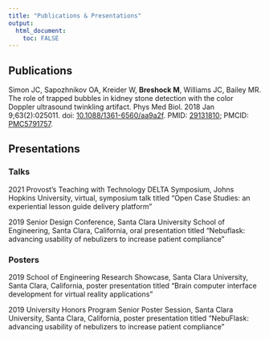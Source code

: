 ```yaml
---
title: "Publications & Presentations"
output: 
  html_document:
    toc: FALSE
---
```


## Publications

Simon JC, Sapozhnikov OA, Kreider W, **Breshock M**, Williams JC, Bailey MR. The role of trapped bubbles in kidney stone detection with the color Doppler ultrasound twinkling artifact. Phys Med Biol. 2018 Jan 9;63(2):025011. doi: [10.1088/1361-6560/aa9a2f](https://iopscience.iop.org/article/10.1088/1361-6560/aa9a2f). PMID: [29131810](https://pubmed.ncbi.nlm.nih.gov/29131810/); PMCID: [PMC5791757](https://www.ncbi.nlm.nih.gov/pmc/articles/PMC5791757/).

## Presentations

### Talks

2021 Provost’s Teaching with Technology DELTA Symposium, Johns Hopkins University, virtual, symposium talk titled "Open Case Studies: an experiential lesson guide delivery platform"

2019 Senior Design Conference, Santa Clara University School of Engineering, Santa Clara, California, oral presentation titled "Nebuflask: advancing usability of nebulizers to increase patient compliance"

### Posters

2019 School of Engineering Research Showcase, Santa Clara University, Santa Clara, California, poster presentation titled "Brain computer interface development for
virtual reality applications"

2019 University Honors Program Senior Poster Session, Santa Clara University, Santa Clara, California, poster presentation titled "NebuFlask: advancing usability of nebulizers to increase patient compliance"



